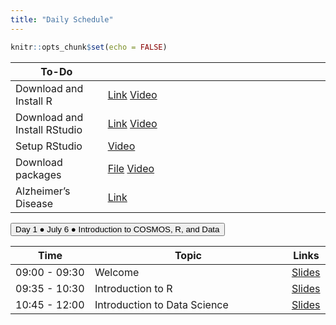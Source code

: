 ```yaml
---
title: "Daily Schedule"
---
```


```r
knitr::opts_chunk$set(echo = FALSE)
```

| To-Do         |                              | 
|---------------|------------------------------------|
| Download and Install R | [Link](https://mirror.las.iastate.edu/CRAN/) [Video](https://uci.yuja.com/V/Video?v=3173351&node=10757512&a=280036139&autoplay=1) |
| Download and Install RStudio| [Link](https://www.rstudio.com/products/rstudio/download/)  [Video](https://uci.yuja.com/V/Video?v=3173359&node=10757552&a=664679852&autoplay=1)     |
|Setup RStudio| [Video](https://uci.yuja.com/V/Video?v=3173384&node=10757676&a=717681262&autoplay=1)       |
|Download packages |<a href="R-code/code-00-setup.R" download>File</a> [Video](https://uci.yuja.com/V/Video?v=3173415&node=10757778&a=1269482034&autoplay=1)     |
|Alzheimer's Disease | [Link](https://www.youtube.com/watch?v=LrcL3vJjN2g) |

</div>


<!-- connecting to UCI email address-->
		
<button class="accordion">Day 1 &#9679; July 6 &#9679; Introduction to COSMOS, R, and Data</button>
<div class="panel">

| Time          | Topic                              | Links |
|---------------|------------------------------------|-------|
| 09:00 - 09:30 | Welcome                            |[Slides](https://github.com/COSMOS-DataScience/slides/blob/main/week01/01a-welcome.html)       |
| 09:35 - 10:30 | Introduction to R    |[Slides](https://github.com/COSMOS-DataScience/slides/blob/main/week01/01b-intro-r.html)       |
| 10:45 - 12:00 | Introduction to Data Science              |[Slides](https://github.com/COSMOS-DataScience/slides/blob/main/week01/01c-intro-data-science.html)      |

</div>
		


